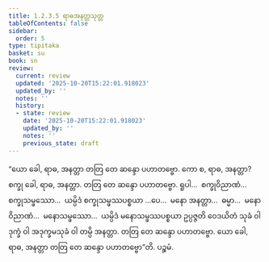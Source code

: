 ```yaml
---
title: 1.2.3.5 ရာဓအနတ္တသုတ္တ
tableOfContents: false
sidebar:
  order: 5
type: tipitaka
basket: su
book: sn
review:
  current: review
  updated: '2025-10-20T15:22:01.918023'
  updated_by: ''
  notes: ''
  history:
  - state: review
    date: '2025-10-20T15:22:01.918023'
    updated_by: ''
    notes: ''
    previous_state: draft
---
```



<DynamicBreadcrumb />


<ReviewStatus review={frontmatter.review} showDetails={true} />

<HypothesisAnnotation frontmatter={frontmatter} />

<Division number="78" book="sn" e="ch" v="18" p="291">

<Paragraph number="325" book="sn">
“ယော ခေါ, ရာဓ, အနတ္တာ တတြ တေ ဆန္ဒော ပဟာတဗ္ဗော. ကော စ, ရာဓ, အနတ္တာ? စက္ခု ခေါ, ရာဓ, အနတ္တာ. တတြ တေ ဆန္ဒော ပဟာတဗ္ဗော. ရူပါ…  စက္ခုဝိညာဏံ…  စက္ခုသမ္ဖဿော…  ယမ္ပိဒံ စက္ခုသမ္ဖဿပစ္စယာ …ပေ…  မနော အနတ္တာ…  ဓမ္မာ…  မနောဝိညာဏံ…  မနောသမ္ဖဿော…  ယမ္ပိဒံ မနောသမ္ဖဿပစ္စယာ ဥပ္ပဇ္ဇတိ ဝေဒယိတံ သုခံ ဝါ ဒုက္ခံ ဝါ အဒုက္ခမသုခံ ဝါ တမ္ပိ အနတ္တာ. တတြ တေ ဆန္ဒော ပဟာတဗ္ဗော. ယော ခေါ, ရာဓ, အနတ္တာ တတြ တေ ဆန္ဒော ပဟာတဗ္ဗော”တိ.

</Paragraph>
</Division>

<Paragraph number="326" type="center" book="sn">
ပဉ္စမံ.
</Paragraph>